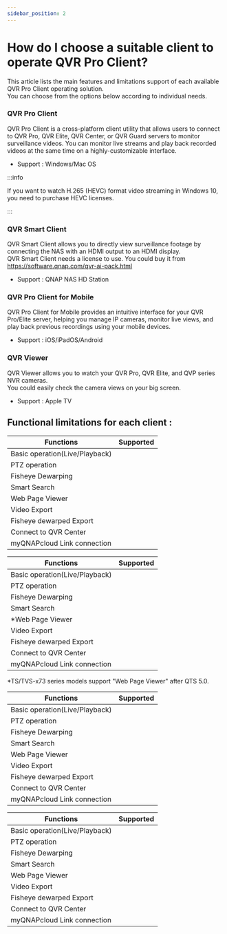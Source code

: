 ```yaml
---
sidebar_position: 2
---
```



# How do I choose a suitable client to operate QVR Pro Client?

This article lists the main features and limitations support of each available QVR Pro Client operating solution.<br/>
You can choose from the options below according to individual needs.

### QVR Pro Client

QVR Pro Client is a cross-platform client utility that allows users to connect to QVR Pro, QVR Elite, QVR Center, or QVR Guard servers to monitor surveillance videos. You can monitor live streams and play back recorded videos at the same time on a highly-customizable interface.

- Support : Windows/Mac OS

:::info

If you want to watch H.265 (HEVC) format video streaming in Windows 10, you need to purchase HEVC licenses.

:::

### QVR Smart Client

QVR Smart Client allows you to directly view surveillance footage by connecting the NAS with an HDMI output to an HDMI display.<br/>
QVR Smart Client needs a license to use. You could buy it from https://software.qnap.com/qvr-ai-pack.html

- Support : QNAP NAS HD Station

### QVR Pro Client for Mobile

QVR Pro Client for Mobile provides an intuitive interface for your QVR Pro/Elite server, helping you manage IP cameras, monitor live views, and play back previous recordings using your mobile devices.

- Support : iOS/iPadOS/Android

### QVR Viewer

QVR Viewer allows you to watch your QVR Pro, QVR Elite, and QVP series NVR cameras.<br/>
You could easily check the camera views on your big screen.

- Support : Apple TV

## Functional limitations for each client :

<Tabs>
  <TabItem value="QVR Pro Client" default>

| Functions                      |                            Supported                             |
| ------------------------------ | :--------------------------------------------------------------: |
| Basic operation(Live/Playback) | <FontAwesomeIcon icon={faCheckSquare} color="green" size="lg" /> |
| PTZ operation                  | <FontAwesomeIcon icon={faCheckSquare} color="green" size="lg" /> |
| Fisheye Dewarping              | <FontAwesomeIcon icon={faCheckSquare} color="green" size="lg" /> |
| Smart Search                   | <FontAwesomeIcon icon={faCheckSquare} color="green" size="lg" /> |
| Web Page Viewer                | <FontAwesomeIcon icon={faCheckSquare} color="green" size="lg" /> |
| Video Export                   | <FontAwesomeIcon icon={faCheckSquare} color="green" size="lg" /> |
| Fisheye dewarped Export        | <FontAwesomeIcon icon={faCheckSquare} color="green" size="lg" /> |
| Connect to QVR Center          | <FontAwesomeIcon icon={faCheckSquare} color="green" size="lg" /> |
| myQNAPcloud Link connection    |                                                                  |

  </TabItem>
  <TabItem value="QVR Smart Client">

| Functions                      |                            Supported                             |
| ------------------------------ | :--------------------------------------------------------------: |
| Basic operation(Live/Playback) | <FontAwesomeIcon icon={faCheckSquare} color="green" size="lg" /> |
| PTZ operation                  | <FontAwesomeIcon icon={faCheckSquare} color="green" size="lg" /> |
| Fisheye Dewarping              | <FontAwesomeIcon icon={faCheckSquare} color="green" size="lg" /> |
| Smart Search                   | <FontAwesomeIcon icon={faCheckSquare} color="green" size="lg" /> |
| \*Web Page Viewer              | <FontAwesomeIcon icon={faCheckSquare} color="green" size="lg" /> |
| Video Export                   | <FontAwesomeIcon icon={faCheckSquare} color="green" size="lg" /> |
| Fisheye dewarped Export        | <FontAwesomeIcon icon={faCheckSquare} color="green" size="lg" /> |
| Connect to QVR Center          | <FontAwesomeIcon icon={faCheckSquare} color="green" size="lg" /> |
| myQNAPcloud Link connection    |                                                                  |

*TS/TVS-x73 series models support "Web Page Viewer" after QTS 5.0.

  </TabItem>
  <TabItem value="QVR Pro Client for Mobile">

| Functions                      |                            Supported                             |
| ------------------------------ | :--------------------------------------------------------------: |
| Basic operation(Live/Playback) | <FontAwesomeIcon icon={faCheckSquare} color="green" size="lg" /> |
| PTZ operation                  | <FontAwesomeIcon icon={faCheckSquare} color="green" size="lg" /> |
| Fisheye Dewarping              | <FontAwesomeIcon icon={faCheckSquare} color="green" size="lg" /> |
| Smart Search                   |                                                                  |
| Web Page Viewer                |                                                                  |
| Video Export                   | <FontAwesomeIcon icon={faCheckSquare} color="green" size="lg" /> |
| Fisheye dewarped Export        |                                                                  |
| Connect to QVR Center          |                                                                  |
| myQNAPcloud Link connection    | <FontAwesomeIcon icon={faCheckSquare} color="green" size="lg" /> |

  </TabItem>
  <TabItem value="QVR Viewer">

| Functions                      |                            Supported                             |
| ------------------------------ | :--------------------------------------------------------------: |
| Basic operation(Live/Playback) | <FontAwesomeIcon icon={faCheckSquare} color="green" size="lg" /> |
| PTZ operation                  |                                                                  |
| Fisheye Dewarping              |                                                                  |
| Smart Search                   |                                                                  |
| Web Page Viewer                |                                                                  |
| Video Export                   |                                                                  |
| Fisheye dewarped Export        |                                                                  |
| Connect to QVR Center          |                                                                  |
| myQNAPcloud Link connection    |                                                                  |

  </TabItem>
</Tabs>
